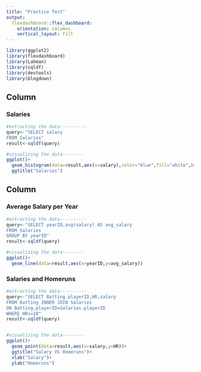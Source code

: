 ```yaml
---
title: "Practice Test"
output: 
  flexdashboard::flex_dashboard:
    orientation: columns
    vertical_layout: fill
---
```


```r
library(ggplot2)
library(flexdashboard)
library(Lahman)
library(sqldf)
library(devtools)
library(blogdown)
```

Column {data-width=650}
-----------------------------------------------------------------------

### Salaries

```r
#extracting the data----------
query<-"SELECT salary
FROM Salaries"
result<-sqldf(query)

#visualizing the data--------
ggplot()+
  geom_histogram(data=result,aes(x=salary),color="blue",fill="white",bins=50)+
  ggtitle("Salaries")
```

Column {data-width=350}
-----------------------------------------------------------------------

### Average Salary per Year

```r
#extracting the data----------
query<-"SELECT yearID,avg(salary) AS avg_salary
FROM Salaries
GROUP BY yearID"
result<-sqldf(query)

#visualizing the data--------
ggplot()+
  geom_line(data=result,aes(x=yearID,y=avg_salary))
```

### Salaries and Homeruns

```r
#extracting the data----------
query<-"SELECT Batting.playerID,HR,salary 
FROM Batting INNER JOIN Salaries
ON Batting.playerID=Salaries.playerID 
WHERE HR>=10"
result<-sqldf(query)


#visualizing the data--------
ggplot()+
  geom_point(data=result,aes(x=salary,y=HR))+
  ggtitle("Salary VS Homeruns")+
  xlab("Salary")+
  ylab("Homeruns")
```


